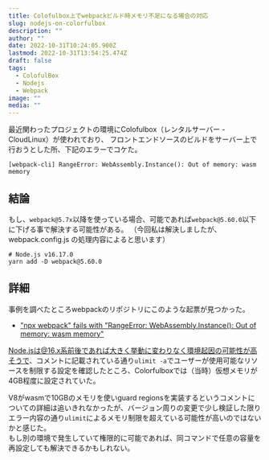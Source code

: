 ```yaml
---
title: Colofulbox上でwebpackビルド時メモリ不足になる場合の対応
slug: nodejs-on-colorfulbox
description: ""
author: ""
date: 2022-10-31T10:24:05.900Z
lastmod: 2022-10-31T13:54:25.474Z
draft: false
tags:
  - ColofulBox
  - Nodejs
  - Webpack
image: ""
media: ""
---
```


最近関わったプロジェクトの環境にColofulbox（レンタルサーバー - CloudLinux）が使われており、
フロントエンドソースのビルドをサーバー上で行おうとした所、下記のエラーでコケた。

```shell
[webpack-cli] RangeError: WebAssembly.Instance(): Out of memory: wasm memory
```

## 結論

もし、`webpack@5.7x`以降を使っている場合、可能であれば`webpack@5.60.0`以下に下げる事で解決する可能性がある。
（今回私は解決しましたが、webpack.config.js の処理内容によると思います）

```shell
# Node.js v16.17.0
yarn add -D webpack@5.60.0
```

## 詳細

事例を調べたところwebpackのリポジトリにこのような起票が見つかった。

- ["npx webpack" fails with "RangeError: WebAssembly.Instance(): Out of memory: wasm memory"](https://github.com/webpack/webpack/issues/15584)

Node.jsは@16.x系前後であれば大きく挙動に変わりなく環境起因の可能性が高そうで、コメントに記載されている通り`ulimit -a`でユーザーが使用可能なリソースを制限する設定を確認したところ、Colorfulboxでは（当時）仮想メモリが4GB程度に設定されていた。  

V8がwasmで10GBのメモリを使いguard regionsを実装するというコメントについての詳細は追いきれなかったが、バージョン周りの変更で少し検証した限りエラー内容の通り`ulimit`によるメモリ制限を超えている可能性が高いのではないかと感じた。  
もし別の環境で発生していて権限的に可能であれば、同コマンドで任意の容量を再設定しても解決できるかもしれない。